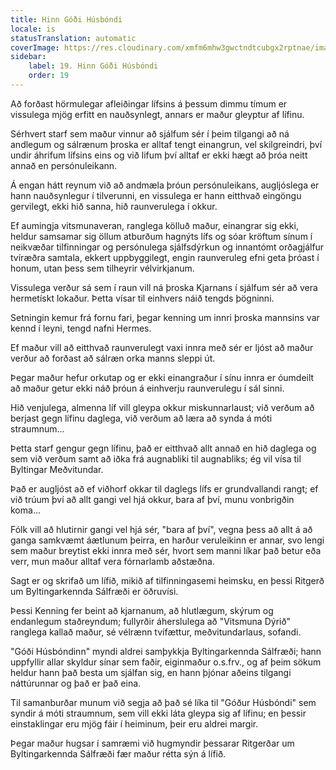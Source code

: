 ```yaml
---
title: Hinn Góði Húsbóndi
locale: is
statusTranslation: automatic
coverImage: https://res.cloudinary.com/xmfm6mhw3gwctndtcubgx2rptnae/image/upload/v1740468922/small_cover_tratado_de_psicologia_revolucionaria_a4c0dca4e0.webp
sidebar:
    label: 19. Hinn Góði Húsbóndi
    order: 19
---
```

Að forðast hörmulegar afleiðingar lífsins á þessum dimmu tímum er vissulega mjög erfitt en nauðsynlegt, annars er maður gleyptur af lífinu.

Sérhvert starf sem maður vinnur að sjálfum sér í þeim tilgangi að ná andlegum og sálrænum þroska er alltaf tengt einangrun, vel skilgreindri, því undir áhrifum lífsins eins og við lifum því alltaf er ekki hægt að þróa neitt annað en persónuleikann.

Á engan hátt reynum við að andmæla þróun persónuleikans, augljóslega er hann nauðsynlegur í tilverunni, en vissulega er hann eitthvað eingöngu gervilegt, ekki hið sanna, hið raunverulega í okkur.

Ef aumingja vitsmunaveran, ranglega kölluð maður, einangrar sig ekki, heldur samsamar sig öllum atburðum hagnýts lífs og sóar kröftum sínum í neikvæðar tilfinningar og persónulega sjálfsdýrkun og innantómt orðagjálfur tvíræðra samtala, ekkert uppbyggilegt, engin raunveruleg efni geta þróast í honum, utan þess sem tilheyrir vélvirkjanum.

Vissulega verður sá sem í raun vill ná þroska Kjarnans í sjálfum sér að vera hermetískt lokaður. Þetta vísar til einhvers náið tengds þögninni.

Setningin kemur frá fornu fari, þegar kenning um innri þroska mannsins var kennd í leyni, tengd nafni Hermes.

Ef maður vill að eitthvað raunverulegt vaxi innra með sér er ljóst að maður verður að forðast að sálræn orka manns sleppi út.

Þegar maður hefur orkutap og er ekki einangraður í sínu innra er óumdeilt að maður getur ekki náð þróun á einhverju raunverulegu í sál sinni.

Hið venjulega, almenna líf vill gleypa okkur miskunnarlaust; við verðum að berjast gegn lífinu daglega, við verðum að læra að synda á móti straumnum...

Þetta starf gengur gegn lífinu, það er eitthvað allt annað en hið daglega og sem við verðum samt að iðka frá augnabliki til augnabliks; ég vil vísa til Byltingar Meðvitundar.

Það er augljóst að ef viðhorf okkar til daglegs lífs er grundvallandi rangt; ef við trúum því að allt gangi vel hjá okkur, bara af því, munu vonbrigðin koma...

Fólk vill að hlutirnir gangi vel hjá sér, "bara af því", vegna þess að allt á að ganga samkvæmt áætlunum þeirra, en harður veruleikinn er annar, svo lengi sem maður breytist ekki innra með sér, hvort sem manni líkar það betur eða verr, mun maður alltaf vera fórnarlamb aðstæðna.

Sagt er og skrifað um lífið, mikið af tilfinningasemi heimsku, en þessi Ritgerð um Byltingarkennda Sálfræði er öðruvísi.

Þessi Kenning fer beint að kjarnanum, að hlutlægum, skýrum og endanlegum staðreyndum; fullyrðir áherslulega að "Vitsmuna Dýrið" ranglega kallað maður, sé vélrænn tvífættur, meðvitundarlaus, sofandi.

"Góði Húsbóndinn" myndi aldrei samþykkja Byltingarkennda Sálfræði; hann uppfyllir allar skyldur sínar sem faðir, eiginmaður o.s.frv., og af þeim sökum heldur hann það besta um sjálfan sig, en hann þjónar aðeins tilgangi náttúrunnar og það er það eina.

Til samanburðar munum við segja að það sé líka til "Góður Húsbóndi" sem syndir á móti straumnum, sem vill ekki láta gleypa sig af lífinu; en þessir einstaklingar eru mjög fáir í heiminum, þeir eru aldrei margir.

Þegar maður hugsar í samræmi við hugmyndir þessarar Ritgerðar um Byltingarkennda Sálfræði fær maður rétta sýn á lífið.

